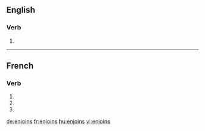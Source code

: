 ==English==

===Verb===
{{head|en}}

# {{en-third-person singular of|enjoin}}

----

==French==

===Verb===
{{fr-verb-form}}

# {{conjugation of|enjoindre||1|s|pres|ind|lang=fr}}
# {{conjugation of|enjoindre||2|s|pres|ind|lang=fr}}
# {{conjugation of|enjoindre||2|s|imp|lang=fr}}

[[de:enjoins]]
[[fr:enjoins]]
[[hu:enjoins]]
[[vi:enjoins]]